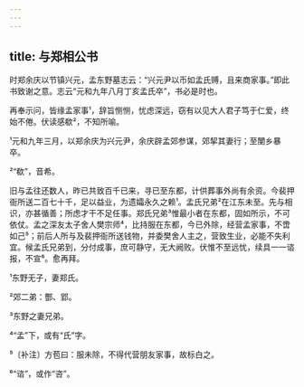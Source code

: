 ```yaml
---
---
---
```

title: 与郑相公书
---







时郑余庆以节镇兴元，孟东野墓志云：“兴元尹以币如孟氏赙，且来商家事。”即此书致谢之意。志云“元和九年八月丁亥孟氏卒”，书必是时也。

再奉示问，皆缘孟家事¹，辞旨恻恻，忧虑深远，窃有以见大人君子笃于仁爱，终始不倦。伏读感欷²，不知所喻。

¹元和九年三月，以郑余庆为兴元尹，余庆辟孟郊参谋，郊挈其妻行；至閺乡暴卒。

²“欷”，音希。

旧与孟往还数人，昨已共致百千已来，寻已至东都，计供葬事外尚有余资。今裴押衙所送二百七十千，足以益业，为遗孀永久之赖¹。孟氏兄弟²在江东未至。先与相识，亦甚循善；所虑才干不足任事。郑氏兄弟³惟最小者在东都，固如所示，不可依仗。孟之深友太子舍人樊宗师⁴，比持服在东都，今已外除，经营孟家事，不啻如己⁵；前后人所与及裴押衙所送钱物，并委樊舍人主之，营致生业，必能不失利宜。候孟氏兄弟到，分付成事，庶可静守，无大阙败。伏惟不至远忧，续具一一谘报，不宣⁶。愈再拜。

¹东野无子，妻郑氏。

²郊二弟：酆、郢。

³东野之妻兄弟。

⁴“孟”下，或有“氏”字。

⁵〔补注〕方苞曰：服未除，不得代营朋友家事，故标白之。

⁶“谘”，或作“咨”。